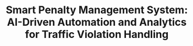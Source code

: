---
title: "Smart Penalty Management System: AI-Driven Automation and Analytics for Traffic Violation Handling"
publishedAt: "2024-06-03"
images:
  - "/images/projects/project-01/spn.mp4"
---